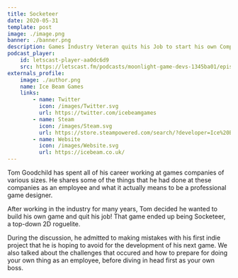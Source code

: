 ```yaml
---
title: Socketeer
date: 2020-05-31
template: post
image: ./image.png
banner: ./banner.png
description: Games Industry Veteran quits his Job to start his own Company and shares the Experience and Lessons learned.
podcast_player:
    id: letscast-player-aa0dc6d9
    src: https://letscast.fm/podcasts/moonlight-game-devs-1345ba01/episodes/from-games-employee-to-solo-dev/player.js
externals_profile:
    image: ./author.png
    name: Ice Beam Games
    links:
        - name: Twitter
          icon: /images/Twitter.svg
          url: https://twitter.com/icebeamgames
        - name: Steam
          icon: /images/Steam.svg
          url: https://store.steampowered.com/search/?developer=Ice%20BEAM%20Ltd.
        - name: Website
          icon: /images/Website.svg
          url: https://icebeam.co.uk/
---
```



Tom Goodchild has spent all of his career working at games companies of various sizes. He shares some of the things that he had done at these companies as an employee and what it actually means to be a professional game designer.  
  
After working in the industry for many years, Tom decided he wanted to build his own game and quit his job! That game ended up being Socketeer, a top-down 2D roguelite.   
  
<Socketeer />

During the discussion, he admitted to making mistakes with his first indie project that he is hoping to avoid for the development of his next game. 
We also talked about the challenges that occured and how to prepare for doing your own thing as an employee, before diving in head first as your own boss.   
  
  